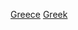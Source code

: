 {{Portal box|希臘|體育運動}}
{{Year by category
| m = 2
| c = 0
| d = 1
| y = 2
| cat     = 希臘體育
| sortkey = 體育
| parent  = 各年份希臘體育
| subcat  = 2012年希臘
}}

[[Category:2012年各國體育|Greece]]
[[Category:2012年歐洲體育|Greek]]